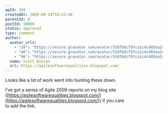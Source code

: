 ```yaml
---
wpId: 309
createdAt: 2009-09-24T16:12:48
parentId: 0
postId: 10096
status: approved
type: comment
author:
  avatar_urls:
    - "24": "https://secure.gravatar.com/avatar/53dfb8cf97ca1c4c403ea24400fb9102?s=24&d=mm&r=g"
    - "48": "https://secure.gravatar.com/avatar/53dfb8cf97ca1c4c403ea24400fb9102?s=48&d=mm&r=g"
    - "96": "https://secure.gravatar.com/avatar/53dfb8cf97ca1c4c403ea24400fb9102?s=96&d=mm&r=g"
  name: Scott Duncan
  url: https://agilesoftwarequalities.blogspot.com/
---
```


Looks like a lot of work went into hunting these down.

I’ve got a series of Agile 2009 reports on my blog site  
([](https://agilesoftwarequalities.blogspot.com/\))[https://agilesoftwarequalities.blogspot.com/](https://agilesoftwarequalities.blogspot.com/)) if you care  
to add the link.